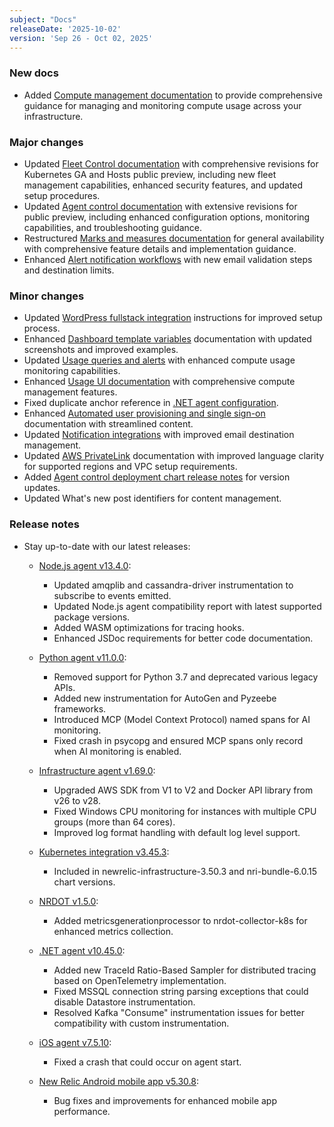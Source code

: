 ```yaml
---
subject: "Docs"
releaseDate: '2025-10-02'
version: 'Sep 26 - Oct 02, 2025'
---
```


### New docs

* Added [Compute management documentation](/docs/accounts/accounts-billing/new-relic-one-pricing-billing/compute-management) to provide comprehensive guidance for managing and monitoring compute usage across your infrastructure.

### Major changes

* Updated [Fleet Control documentation](/docs/new-relic-control/fleet-control/overview) with comprehensive revisions for Kubernetes GA and Hosts public preview, including new fleet management capabilities, enhanced security features, and updated setup procedures.
* Updated [Agent control documentation](/docs/new-relic-control/agent-control/overview) with extensive revisions for public preview, including enhanced configuration options, monitoring capabilities, and troubleshooting guidance.
* Restructured [Marks and measures documentation](/docs/browser/browser-pro-features/marks-and-measures) for general availability with comprehensive feature details and implementation guidance.
* Enhanced [Alert notification workflows](/docs/alerts/admin/rules-limits-alerts) with new email validation steps and destination limits.

### Minor changes

* Updated [WordPress fullstack integration](/docs/infrastructure/host-integrations/host-integrations-list/wordpress-fullstack-integration) instructions for improved setup process.
* Enhanced [Dashboard template variables](/docs/query-your-data/explore-query-data/dashboards/dashboard-template-variables) documentation with updated screenshots and improved examples.
* Updated [Usage queries and alerts](/docs/accounts/accounts-billing/new-relic-one-pricing-billing/usage-queries-alerts) with enhanced compute usage monitoring capabilities.
* Enhanced [Usage UI documentation](/docs/accounts/accounts-billing/new-relic-one-pricing-billing/usage-ui) with comprehensive compute management features.
* Fixed duplicate anchor reference in [.NET agent configuration](/docs/apm/agents/net-agent/configuration/net-agent-configuration).
* Enhanced [Automated user provisioning and single sign-on](/docs/accounts/accounts/automated-user-provisioning-single-sign) documentation with streamlined content.
* Updated [Notification integrations](/docs/alerts/get-notified/notification-integrations) with improved email destination management.
* Updated [AWS PrivateLink](/docs/data-apis/custom-data/aws-privatelink) documentation with improved language clarity for supported regions and VPC setup requirements.
* Added [Agent control deployment chart release notes](/docs/release-notes/agent-control-deployment-chart-release-notes/agent-control-deployment-chart-05-09-25) for version updates.
* Updated What's new post identifiers for content management.

### Release notes

* Stay up-to-date with our latest releases:

  * [Node.js agent v13.4.0](/docs/release-notes/agent-release-notes/nodejs-release-notes/node-agent-13-4-0):
    * Updated amqplib and cassandra-driver instrumentation to subscribe to events emitted.
    * Updated Node.js agent compatibility report with latest supported package versions.
    * Added WASM optimizations for tracing hooks.
    * Enhanced JSDoc requirements for better code documentation.

  * [Python agent v11.0.0](/docs/release-notes/agent-release-notes/python-release-notes/python-agent-110000):
    * Removed support for Python 3.7 and deprecated various legacy APIs.
    * Added new instrumentation for AutoGen and Pyzeebe frameworks.
    * Introduced MCP (Model Context Protocol) named spans for AI monitoring.
    * Fixed crash in psycopg and ensured MCP spans only record when AI monitoring is enabled.

  * [Infrastructure agent v1.69.0](/docs/release-notes/infrastructure-release-notes/infrastructure-agent-release-notes/new-relic-infrastructure-agent-1690):
    * Upgraded AWS SDK from V1 to V2 and Docker API library from v26 to v28.
    * Fixed Windows CPU monitoring for instances with multiple CPU groups (more than 64 cores).
    * Improved log format handling with default log level support.

  * [Kubernetes integration v3.45.3](/docs/release-notes/infrastructure-release-notes/kubernetes-integration-release-notes/kubernetes-integration-3-45-3):
    * Included in newrelic-infrastructure-3.50.3 and nri-bundle-6.0.15 chart versions.

  * [NRDOT v1.5.0](/docs/release-notes/nrdot-release-notes/nrdot-2025-09-25):
    * Added metricsgenerationprocessor to nrdot-collector-k8s for enhanced metrics collection.

  * [.NET agent v10.45.0](/docs/release-notes/agent-release-notes/net-release-notes/net-agent-10-45-0):
    * Added new TraceId Ratio-Based Sampler for distributed tracing based on OpenTelemetry implementation.
    * Fixed MSSQL connection string parsing exceptions that could disable Datastore instrumentation.
    * Resolved Kafka "Consume" instrumentation issues for better compatibility with custom instrumentation.

  * [iOS agent v7.5.10](/docs/release-notes/mobile-release-notes/ios-release-notes/ios-agent-7510):
    * Fixed a crash that could occur on agent start.

  * [New Relic Android mobile app v5.30.8](/docs/release-notes/mobile-apps-release-notes/new-relic-android-release-notes/new-relic-android-5308):
    * Bug fixes and improvements for enhanced mobile app performance.